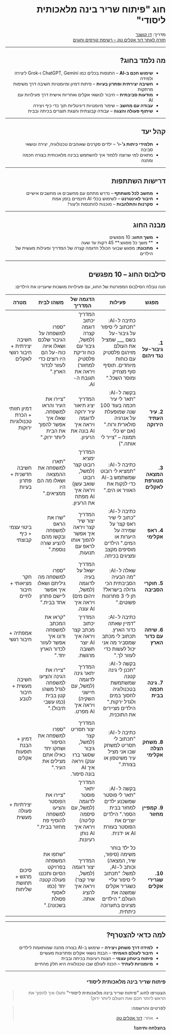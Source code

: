 <div dir="rtl">

# **חוג "פיתוח שריר בינה מלאכותית ליסודי"**

<div className="instructor">
  מדריך: <a href="https://doraclimtech.com/about">דן קושנר</a>
  <div className="back-link">
    <a href="https://doraclimtech.com/lessons">חזרה לאתר דור אקלים טק – רשימת קורסים וחוגים</a>
  </div>
</div>

---

## **מה נלמד בחוג?**

- **שימוש חכם ב-AI** – התנסות בכלים כמו ChatGPT, Gemini ו-Grok ליצירה ולמידה  
- **חשיבה יצירתית ופתרון בעיות** – פיתוח דמיון ומיומנויות חשיבה דרך משימות מרתקות  
- **מודעות סביבתית** – חיבור לנושאי אקלים ואחריות אישית דרך פעילויות עם AI  
- **עבודה עם מחשב** – שיפור מיומנויות דיגיטליות תוך כדי כיף ויצירה  
- **שיתוף פעולה והצגה** – עבודה קבוצתית והצגת תוצרים בכיתה ובבית  

---

## **קהל יעד**

- **תלמידי כיתות ג'-ו'** – ילדים סקרנים שאוהבים טכנולוגיה, יצירה ונושאי סביבה  
- מתאים למי שרוצה ללמוד איך להשתמש בבינה מלאכותית בצורה חכמה ומהנה  

---

## **דרישות השתתפות**

- **מחשב לכל משתתף** – נדרש מתחם עם מחשבים או מחשבים אישיים  
- **חיבור לאינטרנט** – לשימוש בכלי AI חינמיים בזמן אמת  
- **סקרנות והתלהבות** – מוכנות להתנסות וליצור!  

---

## **מבנה החוג**

- **משך החוג:** 10 מפגשים  
- ** משך כל מפגש:** 45 דקות עד שעה  
- **מתכונת:** מפגש שבועי הכולל הדגמה קצרה של המדריך ופעילות מעשית של הילדים  

---

## **סילבוס החוג – 10 מפגשים**

הנה טבלת הסילבוס המפורטת של החוג, עם פעילויות מושכות שיעניינו את הילדים:

| **מפגש** | **פעילות** | **הדגמה של המדריך** | **משהו לבית** | **מטרה** |
|-----------|-------------|-----------------------|----------------|-----------|
| **1. גיבור-על נגד זיהום** | כתיבה ל-AI: "תכתוב לי סיפור על גיבור-על בשם ___ שמציל את העולם מזיהום פלסטיק עם כוחות מיוחדים. תוסיף סוף מצחיק ומוסר השכל." | המדריך יכתוב דוגמה קצרה (למשל, גיבור עם כוח זריקת פלסטיק למחזור) ויראה את תגובת ה-AI. | "ספרו למשפחה על הגיבור שלכם ושאלו איזה כוח-על הם היו רוצים כדי לעזור לכדור הארץ." | חשיבה יצירתית + חיבור רגשי לאקלים |
| **2. עיר העתיד הירוקה** | בקשה ל-AI: "תאר לי עיר חכמה בעוד 100 שנה שמופעלת על אנרגיה סולארית ורוח." (אם יש כלי תמונה – "צייר לי אותה.") | המדריך יציג תיאור עיר ירוקה לדוגמה ויראה איך AI בונה את הרעיון. | "ציירו את העיר והראו למשפחה. שאלו איך אפשר להפוך את הבית ליותר ירוק." | דמיון חזותי + הכרת טכנולוגיות ירוקות |
| **3. המצאה מטורפת לאקלים** | כתיבה ל-AI: "תמציא לי רובוט שמשתמש ב-AI כדי לנקות את האוויר או הים." | המדריך ימציא רובוט קצר (למשל, רובוט שואב עשן) ויראה איך AI מפתח את הרעיון. | "תארו למשפחה את ההמצאה ושאלו מה הם היו ממציאים." | חשיבה חדשנית + פתרון בעיות |
| **4. ראפ אקלימי** | כתיבה ל-AI: "כתוב לי שיר ראפ קצר על שמירה על היערות או המים." הילדים מוסיפים מקצב ומציגים בכיתה. | המדריך יצור שיר קצר ויראה איך אפשר להפוך אותו לראפ עם תנועות. | "שרו את הראפ למשפחה ובקשו מהם להציע שורה נוספת." | ביטוי עצמי + כיף קבוצתי |
| **5. חוקרי הסביבה** | שאלה ל-AI: "מה הבעיה הסביבתית הכי גדולה בישראל? תן לי 3 פתרונות פשוטים." | המדריך ישאל על בעיה לדוגמה (למשל, זיהום מים) ויראה איך AI עונה. | "ספרו למשפחה מה גיליתם ושאלו איך אפשר ליישם פתרון אחד בבית." | חקר מציאותי + חיבור לחיים |
| **6. שיחה עם כדור הארץ** | כתיבה ל-AI: "דמיין שאתה כדור הארץ. תכתוב לי מכתב שמסביר מה אני יכול לעשות כדי לעזור לך." | המדריך יכתוב מכתב קצר ויראה איך AI יוצר תשובה מרגשת. | "קראו את המכתב למשפחה ודונו איך אפשר לעזור לכדור הארץ יחד." | אמפתיה + חיבור רגשי |
| **7. גינה חכמה בבית** | בקשה ל-AI: "תכנן לי גינה קטנה שמשתמשת בטכנולוגיה לחסוך במים ולגדל ירקות." הילדים מציירים את התוכנית. | המדריך יתאר גינה לדוגמה (למשל, עם חיישני השקיה) ויראה איך AI מפרט. | "ציירו את הגינה והציעו למשפחה לגדל משהו קטן בבית (כמו עשבי תיבול)." | חשיבה מעשית + חיבור לטבע |
| **8. משחק הצלה אקלימי** | כתיבה ל-AI: "תכתוב לי תסריט למשחק שבו אני מציל עיר משיטפון או בצורת." | המדריך יצור תסריט קצר (למשל, גיבור שסוגר ברז ענק) ויראה איך AI בונה סיפור. | "ספרו למשפחה את הסיפור ושחקו יחד כאילו אתם מצילים את העיר." | דמיון + הבנת תופעות אקלים |
| **9. קמפיין מחזור** | בקשה ל-AI: "תאר לי פוסטר שמשכנע ילדים למחזר בבית הספר." הילדים יוצרים את הפוסטר בעזרת AI או ידנית. | המדריך יתאר פוסטר לדוגמה (למשל, עם סיסמה קליטה) ויראה איך AI נותן רעיונות. | "ציירו את הפוסטר והציעו למשפחה להוסיף פח מחזור בבית." | יצירתיות + פעולה מעשית |
| **10. שגרירי אקלים** | כל ילד בוחר משימה (סיפור, שיר, המצאה) וכותב ל-AI, למשל: "תכתוב לי סיפור עליי כשגריר אקלים שמשנה את העולם." הילדים מציגים בתערוכה כיתתית. | המדריך יצור דוגמה (למשל, שיר קצר) ויראה איך להציג אותה. | "שתפו את המשפחה בפרויקט הסיום ותכננו פעולה קטנה יחד (כמו לאסוף פסולת בשכונה)." | סיכום מרגש + תחושת שליחות |

---

## **למה כדאי להצטרף?**

- **למידה דרך משחק ויצירה** – שימוש ב-AI בצורה מהנה שמותאמת לילדים  
- **חיבור לעולם האמיתי** – הבנת נושאי אקלים ופתרונות מעשיים  
- **פיתוח ביטחון עצמי** – הצגת רעיונות בכיתה ובבית  
- **מיומנויות לעתיד** – הכנה לעולם שבו טכנולוגיה היא חלק מהחיים  

---

### **פיתוח שריר בינה מלאכותית ליסודי**

> **הצטרפו לחוג "פיתוח שריר בינה מלאכותית ליסודי"** ותגלו איך להפוך את הראש ליותר חכם ואת העולם ליותר ירוק!  

> **לפרטים והרשמה:**  
> - אתר: [דור אקלים טק](https://doraclimtech.com/contact)  

**בהצלחה ותיהנו!**
</div>